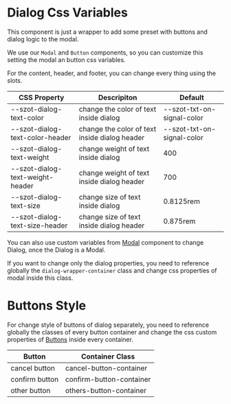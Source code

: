 
<Meta title="Components/Dialog/Css Variables" />

# Dialog Css Variables

This component is just a wrapper to add some preset with buttons and dialog logic to the modal.

We use our `Modal` and `Button` components, so you can customize this setting the modal an button
css variables.

For the content, header, and footer, you can change every thing using the slots.

| CSS Property                     | Descripiton                                   | Default                    |
| -------------------------------- | --------------------------------------------- | -------------------------- |
| --szot-dialog-text-color         | change the color of text inside dialog        | --szot-txt-on-signal-color |
| --szot-dialog-text-color-header  | change the color of text inside dialog header | --szot-txt-on-signal-color |
| --szot-dialog-text-weight        | change weight of text inside dialog           | 400                        |
| --szot-dialog-text-weight-header | change weight of text inside dialog header    | 700                        |
| --szot-dialog-text-size          | change size of text inside dialog             | 0.8125rem                  |
| --szot-dialog-text-size-header   | change size of text inside dialog header      | 0.875rem                   |

You can also use custom variables from [Modal](?path=/story/components-modal-custom--page) component
to change Dialog, once the Dialog is a Modal.

If you want to change only the dialog properties, you need to reference globally the
`dialog-wrapper-container` class and change css properties of modal inside this class.

# Buttons Style

For change style of buttons of dialog separately, you need to reference globally the classes of
every button container and change the css custom properties of
[Buttons](?path=/story/components-formfields-button-custom--page) inside every container.

| Button         | Container Class          |
| -------------- | ------------------------ |
| cancel button  | cancel-button-container  |
| confirm button | confirm-button-container |
| other button   | others-button-container  |
